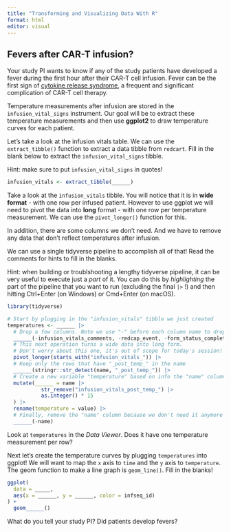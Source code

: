 ```yaml
---
title: "Transforming and Visualizing Data With R"
format: html
editor: visual
---
```


## Fevers after CAR-T infusion?

Your study PI wants to know if any of the study patients have developed a fever during the first hour after their CAR-T cell infusion. Fever can be the first sign of [cytokine release syndrome](https://en.wikipedia.org/wiki/Cytokine_release_syndrome), a frequent and significant complication of CAR-T cell therapy.

Temperature measurements after infusion are stored in the `infusion_vital_signs` instrument. Our goal will be to extract these temperature measurements and then use **ggplot2** to draw temperature curves for each patient.

Let's take a look at the infusion vitals table. We can use the `extract_tibble()` function to extract a data tibble from `redcart`. Fill in the blank below to extract the `infusion_vital_signs` tibble.

Hint: make sure to put `infusion_vital_signs` in quotes!

```r
infusion_vitals <- extract_tibble(______)
```

Take a look at the `infusion_vitals` tibble. You will notice that it is in **wide format** - with one row per infused patient. However to use ggplot we will need to pivot the data into **long** format - with one row per temperature measurement. We can use the `pivot_longer()` function for this.

In addition, there are some columns we don't need. And we have to remove any data that don't reflect temperatures after infusion.

We can use a single tidyverse pipeline to accomplish all of that! Read the comments for hints to fill in the blanks.

Hint: when building or troublshooting a lengthy tidyverse pipeline, it can be very useful to execute just a *part* of it. You can do this by *highlighting* the part of the pipeline that you want to run (excluding the final `|>` !) and then hitting Ctrl+Enter (on Windows) or Cmd+Enter (on macOS).

```r
library(tidyverse)

# Start by plugging in the "infusion_vitals" tibble we just created
temperatures <- ______ |>
  # Drop a few columns. Note we use "-" before each column name to drop.
  ______(-infusion_vitals_comments, -redcap_event, -form_status_complete) |>
  # This next operation turns a wide data into long form. 
  # Don't worry about this one, it's out of scope for today's session! :)
  pivot_longer(starts_with("infusion_vitals_")) |>
  # Keep only the rows that have "_post_temp_" in the name
  ______(stringr::str_detect(name, "_post_temp_")) |>
  # Create a new variable "temperature" based on info the "name" column
  mutate(______ = name |> 
           str_remove("infusion_vitals_post_temp_") |>
           as.integer() * 15
  ) |>
  rename(temperature = value) |>
  # Finally, remove the "name" column because we don't need it anymore
  ______(-name)

```

Look at `temperatures` in the *Data Viewer*. Does it have one temperature measurement per row?

Next let's create the temperature curves by plugging `temperatures` into ggplot! We will want to map the `x` axis to `time` and the `y` axis to `temperature`. The geom function to make a line graph is `geom_line()`. Fill in the blanks!

```r
ggplot(
  data = _____, 
  aes(x = ______, y = ______, color = infseq_id)
) + 
  geom______()
```

What do you tell your study PI? Did patients develop fevers?
